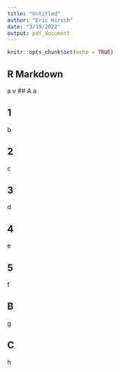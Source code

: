 ```yaml
---
title: "Untitled"
author: "Eric Hirsch"
date: "3/19/2022"
output: pdf_document
---
```


```r
knitr::opts_chunk$set(echo = TRUE)
```

## R Markdown
a
v
## A
a

## 1

b

## 2

c

## 3

d

## 4

e

## 5

f

## B

g


## C

h
